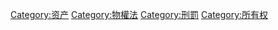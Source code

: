 {{Cat main|資產沒收}}

[[Category:资产|Category:资产]]
[[Category:物權法|Category:物權法]]
[[Category:刑罰|Category:刑罰]]
[[Category:所有权|Category:所有权]]